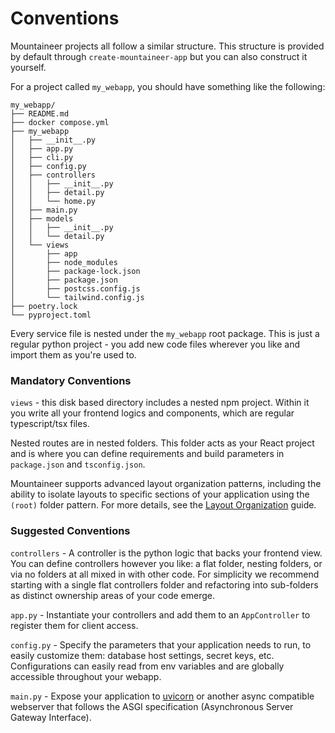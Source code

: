 # Conventions

Mountaineer projects all follow a similar structure. This structure is provided by default through `create-mountaineer-app` but you can also construct it yourself.

For a project called `my_webapp`, you should have something like the following:

```
my_webapp/
├── README.md
├── docker compose.yml
├── my_webapp
│   ├── __init__.py
│   ├── app.py
│   ├── cli.py
│   ├── config.py
│   ├── controllers
│   │   ├── __init__.py
│   │   ├── detail.py
│   │   └── home.py
│   ├── main.py
│   ├── models
│   │   ├── __init__.py
│   │   └── detail.py
│   └── views
│       ├── app
│       ├── node_modules
│       ├── package-lock.json
│       ├── package.json
│       ├── postcss.config.js
│       └── tailwind.config.js
├── poetry.lock
└── pyproject.toml
```

Every service file is nested under the `my_webapp` root package. This is just a regular python project - you add new code files wherever you like and import them as you're used to.

### Mandatory Conventions

`views` - this disk based directory includes a nested npm project. Within it you write all your frontend logics and components, which are regular typescript/tsx files.

Nested routes are in nested folders. This folder acts as your React project and is where you can define requirements and build parameters in `package.json` and `tsconfig.json`.

Mountaineer supports advanced layout organization patterns, including the ability to isolate layouts to specific sections of your application using the `(root)` folder pattern. For more details, see the [Layout Organization](../views/layout-organization) guide.

### Suggested Conventions

`controllers` - A controller is the python logic that backs your frontend view. You can define controllers however you like: a flat folder, nesting folders, or via no folders at all mixed in with other code. For simplicity we recommend starting with a single flat controllers folder and refactoring into sub-folders as distinct ownership areas of your code emerge.

`app.py` - Instantiate your controllers and add them to an `AppController` to register them for client access.

`config.py` - Specify the parameters that your application needs to run, to easily customize them: database host settings, secret keys, etc. Configurations can easily read from env variables and are globally accessible throughout your webapp.

`main.py` - Expose your application to [uvicorn](https://www.uvicorn.org/) or another async compatible webserver that follows the ASGI specification (Asynchronous Server Gateway Interface).
